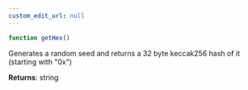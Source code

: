 ```yaml
---
custom_edit_url: null
---
```


```ts
function getHex()
```

<div>

</div>

Generates a random seed and returns a 32 byte keccak256 hash of it (starting with "0x")

**Returns**: string


